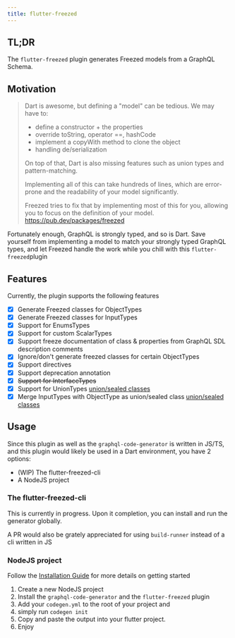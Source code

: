 ```yaml
---
title: flutter-freezed
---
```



<PluginHeader />


## TL;DR

The `flutter-freezed` plugin generates Freezed models from a GraphQL Schema.

## Motivation

> Dart is awesome, but defining a "model" can be tedious. We may have to:
>
> - define a constructor + the properties
> - override toString, operator ==, hashCode
> - implement a copyWith method to clone the object
> - handling de/serialization
>
> On top of that, Dart is also missing features such as union types and pattern-matching.
>
> Implementing all of this can take hundreds of lines, which are error-prone and the readability of your model significantly.
>
> Freezed tries to fix that by implementing most of this for you, allowing you to focus on the definition of your model.
> https://pub.dev/packages/freezed

Fortunately enough, GraphQL is strongly typed, and so is Dart.
Save yourself from implementing a model to match your strongly typed GraphQL types, and let Freezed handle the work while you chill with this `flutter-freezed`plugin

## Features
Currently, the plugin  supports the following features
- [x] Generate Freezed classes for ObjectTypes
- [x] Generate Freezed classes for InputTypes
- [x] Support for EnumsTypes
- [x] Support for custom ScalarTypes
- [x] Support freeze documentation of class & properties from GraphQL SDL description comments
- [x] Ignore/don't generate freezed classes for certain ObjectTypes
- [x] Support directives
- [x] Support deprecation annotation
- [x] ~~Support for InterfaceTypes~~
- [x] Support for UnionTypes [union/sealed classes](https://pub.dev/packages/freezed#unionssealed-classes)
- [x] Merge InputTypes with ObjectType as union/sealed class [union/sealed classes](https://pub.dev/packages/freezed#unionssealed-classes)

## Usage

Since this plugin as well as the `graphql-code-generator` is written in JS/TS, and this plugin would likely be used in a Dart environment, you have 2 options:

- (WIP) The flutter-freezed-cli
- A NodeJS project

### The flutter-freezed-cli
This is currently in progress. Upon it completion, you can install and run the generator globally.

A PR would also be grately appreciated for using `build-runner` instead of a cli written in JS

### NodeJS project
Follow the [Installation Guide](https://www.graphql-code-generator.com/docs/getting-started/installation) for more details on getting started

1. Create a new NodeJS project
2. Install the `graphql-code-generator` and the `flutter-freezed` plugin
3. Add your `codegen.yml` to the root of your project and
4. simply run `codegen init`
5. Copy and paste the output into your flutter project.
6. Enjoy

```bash
```

<PluginApiDocs />
